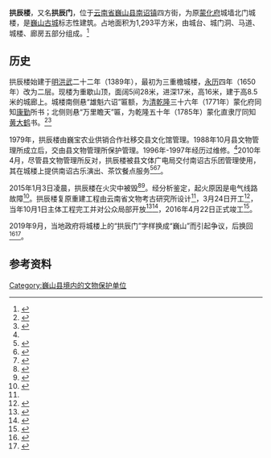 {{文物保护单位
| 级别 = 省级
| 省区市 = 云南省
| 图片 = [[File:Gong_Chen_Men_in_Weishan,_Yunnan,_China.jpg|220px]]<br><small>2013年的拱辰楼</small>
| 名称 = 拱辰楼
| 编号 = 4-
| 分类 = 古建筑
| 时代 = 明
| 所在 = [[大理白族自治州|大理州]][[巍山彝族回族自治县|巍山县]]
| 登录 = 1993年11月16日
| 坐标 = {{coord|25.23245|100.30649|display=inline,title}}
}}
'''拱辰楼'''，又名'''拱辰门'''，位于[[云南省|云南省]][[巍山彝族回族自治县|巍山县]][[南诏镇_(巍山县)|南诏镇]]四方街，为原[[蒙化府|蒙化府]]城墙北门城楼，是[[巍山古城|巍山古城]]标志性建筑。占地面积为1,293平方米，由城台、城门洞、马道、城楼、廊房五部分组成。<ref name=":0">{{Cite book|title=云南社会科学年鉴 2016|last=云南省社会科学界联合会|publisher=云南大学出版社|year=2016|isbn=978-7-5482-2828-8|location=昆明|pages=322}}</ref>

== 历史 ==
拱辰楼始建于[[明朝|明]][[洪武|洪武]]二十二年（1389年），最初为三重檐城楼，[[永曆_(南明)|永历]]四年（1650年）改为二层。现楼为重歇山顶，面阔5间28米，进深17米，高16米，建于高8.5米的城廊上。城楼南侧悬“雄魁六诏”匾额，为[[清朝|清]][[乾隆|乾隆]]三十六年（1771年）蒙化府同知[[康勤|康勤]]所书；北侧则悬“万里瞻天”匾，为乾隆五十年（1785年）蒙化直隶厅同知[[黄大鹤|黄大鹤]]书。<ref name=":1">{{Cite book|title=大理州文物保护单位大全|last=大理白族自治州文化局编|publisher=云南民族出版社|year=2006|isbn=7-5367-3459-X|location=昆明|pages=102-104}}</ref><ref>{{Cite book|title=新编大理风物志|last=薛琳主编|publisher=云南人民出版社|year=1999|isbn=7-222-02726-2|location=昆明|pages=143}}</ref>

1979年，拱辰楼由巍宝农业供销合作社移交县文化馆管理。1988年10月县文物管理所成立后，交由县文物管理所保护管理。1996年-1997年经历过维修。<ref name=":1" />2010年4月，尽管县文物管理所反对，拱辰楼被县文体广电局交付南诏古乐团管理使用，其在城楼上提供南诏古乐演出、茶饮餐点服务<ref>{{Cite web|title=600多年拱辰楼毁于大火 再敲中国古城保护警钟|url=http://www.xinhuanet.com/politics/2015-01/05/c_1113877825.htm|access-date=2022-05-25|author=吉哲鹏|date=2015-01-05|publisher=新华网|dead-url=no|archive-date=2022-05-25|archive-url=https://web.archive.org/web/20220525155122/http://www.xinhuanet.com/politics/2015-01/05/c_1113877825.htm}}</ref><ref>{{Cite web|title=600年古城“拱辰楼”遭大火烧毁 管理使用权被擅改|url=http://china.cnr.cn/yaowen/20150108/t20150108_517348194.shtml|access-date=2022-05-25|date=2015-01-08|publisher=央广网|dead-url=no|archive-date=2022-05-25|archive-url=https://web.archive.org/web/20220525155121/http://china.cnr.cn/yaowen/20150108/t20150108_517348194.shtml}}</ref><ref>{{Cite web|title=大理六百年古楼大火前已沦为茶楼，文保部门曾上书反对无效|url=https://www.thepaper.cn/newsDetail_forward_1292060|access-date=2022-05-25|author=刘兴旺; 邱萧芜|date=2015-01-07|publisher=澎湃新闻|dead-url=no|archive-date=2017-07-06|archive-url=https://web.archive.org/web/20170706121934/http://www.thepaper.cn/newsDetail_forward_1292060}}</ref>。

2015年1月3日凌晨，拱辰楼在火灾中被毁<ref>{{Cite web|title=云南巍山古城拱辰楼发生火灾 为省级文物保护单位|url=http://travel.people.com.cn/n/2015/0103/c41570-26314944.html|access-date=2022-05-25|date=2015-01-03|publisher=新华网|dead-url=no|archive-date=2020-10-26|archive-url=https://web.archive.org/web/20201026045923/http://travel.people.com.cn/n/2015/0103/c41570-26314944.html}}</ref><ref>{{Cite web|title=六百年拱辰楼只剩框架 南诏国发祥地徒留叹息|url=http://hlj.ifeng.com/culture/detail_2015_01/04/3370575_0.shtml|access-date=2022-05-25|author=孔德婧|date=2015-01-04|publisher=北京青年报|dead-url=no|archive-date=2022-05-25|archive-url=https://web.archive.org/web/20220525155121/http://hlj.ifeng.com/culture/detail_2015_01/04/3370575_0.shtml}}</ref>。经分析鉴定，起火原因是电气线路故障<ref>{{Cite web|title=云南大理600年拱辰楼烧毁系电气线路故障引发火灾|url=https://www.chinanews.com.cn/sh/2015/01-06/6940589.shtml|access-date=2022-05-25|date=2015-01-06|publisher=中国新闻网|dead-url=no|archive-date=2022-05-25|archive-url=https://web.archive.org/web/20220525155122/https://www.chinanews.com.cn/sh/2015/01-06/6940589.shtml}}</ref>。拱辰楼复原重建工程由云南省文物考古研究所设计<ref name=":0" />，3月24日开工<ref>{{Cite web|title=云南巍山600年拱辰楼失火后重新开放|url=https://www.chinanews.com.cn/cul/2015/10-01/7553510.shtml|access-date=2022-05-25|date=2015-10-01|work=中国新闻网|dead-url=no|archive-date=2022-05-25|archive-url=https://web.archive.org/web/20220525155130/https://www.chinanews.com.cn/cul/2015/10-01/7553510.shtml}}</ref>，当年10月1日主体工程完工并对公众局部开放<ref>{{Cite web|title=大理巍山拱辰楼修复工作主体工程已完工 10月1日开放|url=https://www.sohu.com/a/34078720_121315|access-date=2022-05-25|date=2015-10-01|publisher=大河网}}</ref><ref>{{Cite web|title=明代拱辰楼完成修复重建|url=http://www.xinhuanet.com/politics/2015-11/26/c_128468689.htm|access-date=2022-05-25|date=2015-11-26|publisher=人民政协报|dead-url=no|archive-date=2022-05-25|archive-url=https://web.archive.org/web/20220525155134/http://www.xinhuanet.com/politics/2015-11/26/c_128468689.htm}}</ref>，2016年4月22日正式竣工<ref>{{Cite web|title=巍山拱辰楼修复工程竣工|url=http://www.dalidaily.com/dianzi/site1/dlrb/html/2016-04/28/content_252640.htm|access-date=2022-05-25|date=2016-04-28|work=大理日报|dead-url=no|archive-date=2022-05-25|archive-url=https://web.archive.org/web/20220525155129/http://www.dalidaily.com/dianzi/site1/dlrb/html/2016-04/28/content_252640.htm}}</ref>。

2019年9月，当地政府将城楼上的“拱辰门”字样换成“巍山”而引起争议，后换回<ref>{{Cite web|title=“拱辰门”改“巍山”？文物岂能随意变脸|url=http://comment.yunnan.cn/system/2019/10/08/030393353.shtml|access-date=2022-05-25|date=2019-10-08|publisher=云南网|dead-url=no|archive-date=2022-05-25|archive-url=https://web.archive.org/web/20220525155135/http://comment.yunnan.cn/system/2019/10/08/030393353.shtml}}</ref><ref>{{Cite web|title=云南巍山回应“古楼城门改名”争议：即日恢复“拱辰门”字样|url=https://www.thepaper.cn/newsDetail_forward_4629465|access-date=2022-05-25|author=石鸣|date=2019-10-09|work=澎湃新闻|dead-url=no|archive-date=2022-05-25|archive-url=https://web.archive.org/web/20220525155131/https://www.thepaper.cn/newsDetail_forward_4629465}}</ref>。

== 参考资料 ==
{{Reflist}}

[[Category:巍山县境内的文物保护单位|Category:巍山县境内的文物保护单位]]